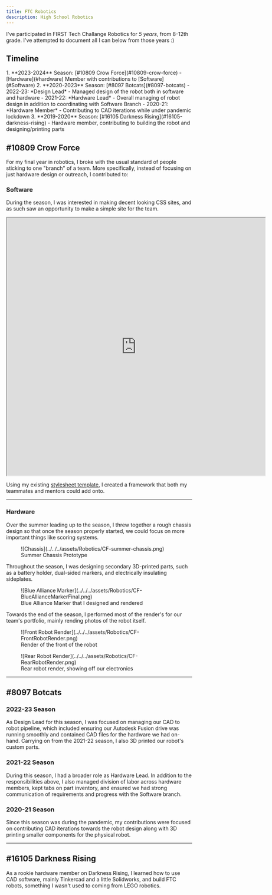 ```yaml
---
title: FTC Robotics
description: High School Robotics
---
```



I've participated in FIRST Tech Challange Robotics for *5 years*, from 8-12th grade. I've attempted to document all I can below from those years :)

## Timeline

<Steps>
1. **2023-2024** Season: [#10809 Crow Force](#10809-crow-force)
    - [Hardware](#hardware) Member with contributions to [Software](#Software)
2. **2020-2023** Season: [#8097 Botcats](#8097-botcats)
    - 2022-23: *Design Lead*
        - Managed design of the robot both in software and hardware
    - 2021-22: *Hardware Lead*
        - Overall managing of robot design in addition to coordinating with Software Branch
    - 2020-21: *Hardware Member*
        - Contributing to CAD iterations while under pandemic lockdown
3. **2019-2020** Season: [#16105 Darkness Rising](#16105-darkness-rising)
    - Hardware member, contributing to building the robot and designing/printing parts

</Steps>

## #10809 Crow Force

For my final year in robotics, I broke with the usual standard of people sticking to one "branch" of a team. More specifically, instead of focusing on just hardware design or outreach, I contributed to:

### Software

During the season, I was interested in making decent looking CSS sites, and as such saw an opportunity to make a simple site for the team.

<iframe src="https://crowforce.github.io" style="height:700px;width:700px"></iframe>

Using my existing [stylesheet template](../../personal/2-small-projects#niagara), I created a framework that both my teammates and mentors could add onto.

---
### Hardware

Over the summer leading up to the season, I threw together a rough chassis design so that once the season properly started, we could focus on more important things like scoring systems.

<figure>
    ![Chassis](../../../assets/Robotics/CF-summer-chassis.png)
    <figcaption id="caption">Summer Chassis Prototype</figcaption>
</figure>

Throughout the season, I was designing secondary 3D-printed parts, such as a battery holder, dual-sided markers, and electrically insulating sideplates. 

<figure>
    ![Blue Alliance Marker](../../../assets/Robotics/CF-BlueAllianceMarkerFinal.png)
    <figcaption id="caption">Blue Alliance Marker that I designed and rendered</figcaption>
</figure>

Towards the end of the season, I performed most of the render's for our team's portfolio, mainly rending photos of the robot itself.

<figure>
    ![Front Robot Render](../../../assets/Robotics/CF-FrontRobotRender.png)
    <figcaption id="caption">Render of the front of the robot</figcaption>
</figure>
<figure>
    ![Rear Robot Render](../../../assets/Robotics/CF-RearRobotRender.png)
    <figcaption id="caption">Rear robot render, showing off our electronics</figcaption>
</figure>

---
## #8097 Botcats

### 2022-23 Season

As Design Lead for this season, I was focused on managing our CAD to robot pipeline, which included ensuring our Autodesk Fusion drive was running smoothly and contained CAD files for the hardware we had on-hand. Carrying on from the 2021-22 season, I also 3D printed our robot's custom parts.

### 2021-22 Season

During this season, I had a broader role as Hardware Lead. In addition to the responsibilities above, I also managed division of labor across hardware members, kept tabs on part inventory, and ensured we had strong communication of requirements and progress with the Software branch.

### 2020-21 Season

Since this season was during the pandemic, my contributions were focused on contributing CAD iterations towards the robot design along with 3D printing smaller components for the physical robot.

---
## #16105 Darkness Rising

As a rookie hardware member on Darkness Rising, I learned how to use CAD software, mainly Tinkercad and a little Solidworks, and build FTC robots, something I wasn't used to coming from LEGO robotics.